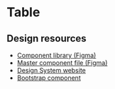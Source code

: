 
<Meta of={TableStories} />

# Table
<Canvas>
  <Story of={TableStories.Default} />
</Canvas>

## Design resources

- [Component library (Figma)](https://www.figma.com/file/qKsxl3ogIlBp7dafgxXuCA/QLD-GOV-DDS?type=design&node-id=23167-395552&mode=design&t=NREcuP5UOBB2Y6G4-4)
- [Master component file (Figma)](https://www.figma.com/file/qKsxl3ogIlBp7dafgxXuCA/QLD-GOV-DDS?type=design&node-id=5990-97592&mode=design&t=YLfxdziHdqD2Ty0o-0)
- [Design System website](https://www.designsystem.qld.gov.au/components/tables)
- [Bootstrap component](https://getbootstrap.com/docs/5.3/content/tables/)
